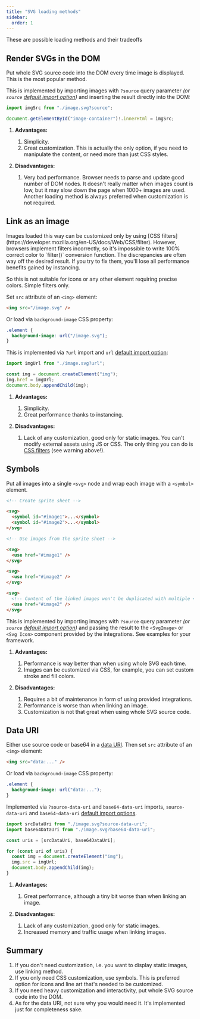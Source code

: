 ```yaml
---
title: "SVG loading methods"
sidebar:
  order: 1
---
```



These are possible loading methods and their tradeoffs

## Render SVGs in the DOM

Put whole SVG source code into the DOM every time image is displayed. This is the most popular method.

This is implemented by importing images with `?source` query parameter _(or `source`
[default import option](/loader-api-reference/interfaces/svgloaderoptions/#defaultimport))_
and inserting the result directly into the DOM:

```ts
import imgSrc from "./image.svg?source";

document.getElementById("image-container")!.innerHtml = imgSrc;
```

1. **Advantages:**

   1. Simplicity.
   1. Great customization. This is actually the only option, if you need to manipulate the content,
      or need more than just CSS styles.

1. **Disadvantages:**
   1. Very bad performance. Browser needs to parse and update good number of DOM nodes. It doesn't really matter
      when images count is low, but it may slow down the page when 1000+ images are used.
      Another loading method is always preferred when customization is not required.

## Link as an image

<Aside type="caution" title="Not for icons">
   Images loaded this way can be customized only by using
   [CSS filters](https://developer.mozilla.org/en-US/docs/Web/CSS/filter).
   However, browsers implement filters incorrectly, so it's impossible to write 100% correct color to `filter()`
   conversion function. The discrepancies are often way off the desired result.
   If you try to fix them, you'll lose all performance benefits gained by instancing.

So this is not suitable for icons or any other element requiring precise colors. Simple filters only.

</Aside>

Set `src` attribute of an `<img>` element:

```html
<img src="/image.svg" />
```

Or load via `background-image` CSS property:

```css
.element {
  background-image: url("/image.svg");
}
```

This is implemented via `?url` import and `url`
[default import option](/loader-api-reference/interfaces/svgloaderoptions/#defaultimport):

```ts
import imgUrl from "./image.svg?url";

const img = document.createElement("img");
img.href = imgUrl;
document.body.appendChild(img);
```

1. **Advantages:**

   1. Simplicity.
   1. Great performance thanks to instancing.

2. **Disadvantages:**
   1. Lack of any customization, good only for static images. You can't modify external assets using JS or CSS.
      The only thing you can do is [CSS filters](https://developer.mozilla.org/en-US/docs/Web/CSS/filter)
      (see warning above!).

## Symbols

Put all images into a single `<svg>` node and wrap each image with a `<symbol>` element.

```html
<!-- Create sprite sheet -->

<svg>
  <symbol id="#image1">...</symbol>
  <symbol id="#image2">...</symbol>
</svg>

<!-- Use images from the sprite sheet -->

<svg>
  <use href="#image1" />
</svg>

<svg>
  <use href="#image2" />
</svg>

<svg>
  <!-- Content of the linked images won't be duplicated with multiple <use> elements -->
  <use href="#image2" />
</svg>
```

This is implemented by importing images with `?source` query parameter _(or `source`
[default import option](/loader-api-reference/interfaces/svgloaderoptions/#defaultimport))_
and passing the result to the `<SvgImage>` or `<Svg Icon>` component provided by the integrations.
See examples for your framework.

1. **Advantages:**

   1. Performance is way better than when using whole SVG each time.
   1. Images can be customized via CSS, for example, you can set custom stroke and fill colors.

1. **Disadvantages:**
   1. Requires a bit of maintenance in form of using provided integrations.
   1. Performance is worse than when linking an image.
   1. Customization is not that great when using whole SVG source code.

## Data URI

Either use source code or base64 in a [data URI](https://en.wikipedia.org/wiki/Data_URI_scheme).
Then set `src` attribute of an `<img>` element:

```html
<img src="data:..." />
```

Or load via `background-image` CSS property:

```css
.element {
  background-image: url("data:...");
}
```

Implemented via `?source-data-uri` and `base64-data-uri` imports, `source-data-uri` and `base64-data-uri`
[default import options](/loader-api-reference/interfaces/svgloaderoptions/#defaultimport).

```ts
import srcDataUri from "./image.svg?source-data-uri";
import base64DataUri from "./image.svg?base64-data-uri";

const uris = [srcDataUri, base64DataUri];

for (const uri of uris) {
  const img = document.createElement("img");
  img.src = imgUrl;
  document.body.appendChild(img);
}
```

1. **Advantages:**

   1. Great performance, although a tiny bit worse than when linking an image.

2. **Disadvantages:**
   1. Lack of any customization, good only for static images.
   2. Increased memory and traffic usage when linking images.

## Summary

1. If you don't need customization, i.e. you want to display static images, use linking method.
1. If you only need CSS customization, use symbols. This is preferred option for icons and line art that's needed to be customized.
1. If you need heavy customization and interactivity, put whole SVG source code into the DOM.
1. As for the data URI, not sure why you would need it. It's implemented just for completeness sake.
